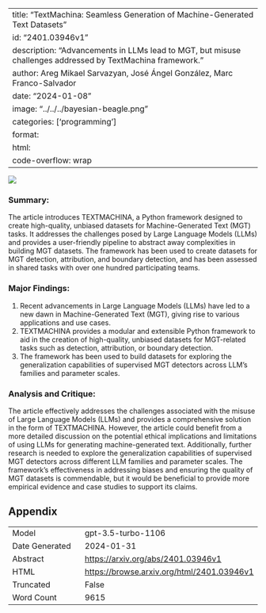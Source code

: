 
---
title: "TextMachina: Seamless Generation of Machine-Generated Text Datasets"
id: "2401.03946v1"
description: "Advancements in LLMs lead to MGT, but misuse challenges addressed by TextMachina framework."
author: Areg Mikael Sarvazyan, José Ángel González, Marc Franco-Salvador
date: "2024-01-08"
image: "../../../bayesian-beagle.png"
categories: ['programming']
format:
  html:
    code-overflow: wrap
---

![](None)

### Summary:
The article introduces TEXTMACHINA, a Python framework designed to create high-quality, unbiased datasets for Machine-Generated Text (MGT) tasks. It addresses the challenges posed by Large Language Models (LLMs) and provides a user-friendly pipeline to abstract away complexities in building MGT datasets. The framework has been used to create datasets for MGT detection, attribution, and boundary detection, and has been assessed in shared tasks with over one hundred participating teams.

### Major Findings:
1. Recent advancements in Large Language Models (LLMs) have led to a new dawn in Machine-Generated Text (MGT), giving rise to various applications and use cases.
2. TEXTMACHINA provides a modular and extensible Python framework to aid in the creation of high-quality, unbiased datasets for MGT-related tasks such as detection, attribution, or boundary detection.
3. The framework has been used to build datasets for exploring the generalization capabilities of supervised MGT detectors across LLM’s families and parameter scales.

### Analysis and Critique:
The article effectively addresses the challenges associated with the misuse of Large Language Models (LLMs) and provides a comprehensive solution in the form of TEXTMACHINA. However, the article could benefit from a more detailed discussion on the potential ethical implications and limitations of using LLMs for generating machine-generated text. Additionally, further research is needed to explore the generalization capabilities of supervised MGT detectors across different LLM families and parameter scales. The framework's effectiveness in addressing biases and ensuring the quality of MGT datasets is commendable, but it would be beneficial to provide more empirical evidence and case studies to support its claims.

## Appendix

|          |          |
|----------|----------|
| Model     | gpt-3.5-turbo-1106       |
| Date Generated     | 2024-01-31       |
| Abstract | [https://arxiv.org/abs/2401.03946v1](https://arxiv.org/abs/2401.03946v1)        |
| HTML     | [https://browse.arxiv.org/html/2401.03946v1](https://browse.arxiv.org/html/2401.03946v1)       |
| Truncated       | False       |
| Word Count       | 9615       |